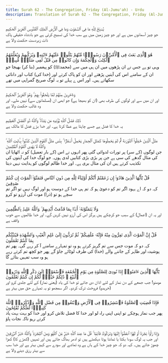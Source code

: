 ```yaml
---
title: Surah 62 - The Congregation, Friday (Al-Jumu'ah) - Urdu
description: Translation of Surah 62 - The Congregation, Friday (Al-Jumu'ah) in Urdu
---
```





<Aside type="quran" title="1">
يُسَبِّحُ لِلَّهِ مَا فِى ٱلسَّمَٰوَٰتِ وَمَا فِى ٱلْأَرْضِ ٱلْمَلِكِ ٱلْقُدُّوسِ ٱلْعَزِيزِ ٱلْحَكِيمِ
</Aside>

<Aside type="reference" title="1">
جو چیز آسمانوں میں ہے اور جو چیز زمین میں ہے سب خدا کی تسبیح کرتی ہے جو بادشاہ حقیقی پاک ذات زبردست حکمت والا ہے
</Aside>

---

<Aside type="quran" title="2">
هُوَ ٱلَّذِى بَعَثَ فِى ٱلْأُمِّيِّۦنَ رَسُولًۭا مِّنْهُمْ يَتْلُوا۟ عَلَيْهِمْ ءَايَٰتِهِۦ وَيُزَكِّيهِمْ وَيُعَلِّمُهُمُ ٱلْكِتَٰبَ وَٱلْحِكْمَةَ وَإِن كَانُوا۟ مِن قَبْلُ لَفِى ضَلَٰلٍۢ مُّبِينٍۢ
</Aside>

<Aside type="reference" title="2">
وہی تو ہے جس نے ان پڑھوں میں ان ہی میں سے (محمدﷺ) کو پیغمبر (بنا کر) بھیجا جو ان کے سامنے اس کی آیتیں پڑھتے اور ان کو پاک کرتے اور (خدا کی) کتاب اور دانائی سکھاتے ہیں۔ اور اس ے پہلے تو یہ لوگ صریح گمراہی میں تھے
</Aside>

---

<Aside type="quran" title="3">
وَءَاخَرِينَ مِنْهُمْ لَمَّا يَلْحَقُوا۟ بِهِمْ ۚ وَهُوَ ٱلْعَزِيزُ ٱلْحَكِيمُ
</Aside>

<Aside type="reference" title="3">
اور ان میں سے اور لوگوں کی طرف بھی (ان کو بھیجا ہے) جو ابھی ان (مسلمانوں سے) نہیں ملے۔ اور وہ غالب حکمت والا ہے
</Aside>

---

<Aside type="quran" title="4">
ذَٰلِكَ فَضْلُ ٱللَّهِ يُؤْتِيهِ مَن يَشَآءُ ۚ وَٱللَّهُ ذُو ٱلْفَضْلِ ٱلْعَظِيمِ
</Aside>

<Aside type="reference" title="4">
یہ خدا کا فضل ہے جسے چاہتا ہے عطا کرتا ہے۔ اور خدا بڑے فضل کا مالک ہے
</Aside>

---

<Aside type="quran" title="5">
مَثَلُ ٱلَّذِينَ حُمِّلُوا۟ ٱلتَّوْرَىٰةَ ثُمَّ لَمْ يَحْمِلُوهَا كَمَثَلِ ٱلْحِمَارِ يَحْمِلُ أَسْفَارًۢا ۚ بِئْسَ مَثَلُ ٱلْقَوْمِ ٱلَّذِينَ كَذَّبُوا۟ بِـَٔايَٰتِ ٱللَّهِ ۚ وَٱللَّهُ لَا يَهْدِى ٱلْقَوْمَ ٱلظَّٰلِمِينَ
</Aside>

<Aside type="reference" title="5">
جن لوگوں (کے سر) پر تورات لدوائی گئی پھر انہوں نے اس (کے بار تعمیل) کو نہ اٹھایا ان کی مثال گدھے کی سی ہے جن پر بڑی بڑی کتابیں لدی ہوں۔ جو لوگ خدا کی آیتوں کی تکذیب کرتے ہیں ان کی مثال بری ہے۔ اور خدا ظالم لوگوں کو ہدایت نہیں دیتا
</Aside>

---

<Aside type="quran" title="6">
قُلْ يَٰٓأَيُّهَا ٱلَّذِينَ هَادُوٓا۟ إِن زَعَمْتُمْ أَنَّكُمْ أَوْلِيَآءُ لِلَّهِ مِن دُونِ ٱلنَّاسِ فَتَمَنَّوُا۟ ٱلْمَوْتَ إِن كُنتُمْ صَٰدِقِينَ
</Aside>

<Aside type="reference" title="6">
کہہ دو کہ اے یہود اگر تم کو دعویٰ ہو کہ تم ہی خدا کے دوست ہو اور لوگ نہیں تو اگر تم سچے ہو تو (ذرا) موت کی آرزو تو کرو
</Aside>

---

<Aside type="quran" title="7">
وَلَا يَتَمَنَّوْنَهُۥٓ أَبَدًۢا بِمَا قَدَّمَتْ أَيْدِيهِمْ ۚ وَٱللَّهُ عَلِيمٌۢ بِٱلظَّٰلِمِينَ
</Aside>

<Aside type="reference" title="7">
اور یہ ان (اعمال) کے سبب جو کرچکے ہیں ہرگز اس کی آرزو نہیں کریں گے۔ اور خدا ظالموں سے خوب واقف ہے
</Aside>

---

<Aside type="quran" title="8">
قُلْ إِنَّ ٱلْمَوْتَ ٱلَّذِى تَفِرُّونَ مِنْهُ فَإِنَّهُۥ مُلَٰقِيكُمْ ۖ ثُمَّ تُرَدُّونَ إِلَىٰ عَٰلِمِ ٱلْغَيْبِ وَٱلشَّهَٰدَةِ فَيُنَبِّئُكُم بِمَا كُنتُمْ تَعْمَلُونَ
</Aside>

<Aside type="reference" title="8">
کہہ دو کہ موت جس سے تم گریز کرتے ہو وہ تو تمہارے سامنے آ کر رہے گی۔ پھر تم پوشیدہ اور ظاہر کے جاننے والے (خدا) کی طرف لوٹائے جاؤ گے پھر جو کچھ تم کرتے رہے ہو وہ سب تمہیں بتائے گا
</Aside>

---

<Aside type="quran" title="9">
يَٰٓأَيُّهَا ٱلَّذِينَ ءَامَنُوٓا۟ إِذَا نُودِىَ لِلصَّلَوٰةِ مِن يَوْمِ ٱلْجُمُعَةِ فَٱسْعَوْا۟ إِلَىٰ ذِكْرِ ٱللَّهِ وَذَرُوا۟ ٱلْبَيْعَ ۚ ذَٰلِكُمْ خَيْرٌۭ لَّكُمْ إِن كُنتُمْ تَعْلَمُونَ
</Aside>

<Aside type="reference" title="9">
مومنو! جب جمعے کے دن نماز کے لئے اذان دی جائے تو خدا کی یاد (یعنی نماز) کے لئے جلدی کرو اور (خریدو) فروخت ترک کردو۔ اگر سمجھو تو یہ تمہارے حق میں بہتر ہے
</Aside>

---

<Aside type="quran" title="10">
فَإِذَا قُضِيَتِ ٱلصَّلَوٰةُ فَٱنتَشِرُوا۟ فِى ٱلْأَرْضِ وَٱبْتَغُوا۟ مِن فَضْلِ ٱللَّهِ وَٱذْكُرُوا۟ ٱللَّهَ كَثِيرًۭا لَّعَلَّكُمْ تُفْلِحُونَ
</Aside>

<Aside type="reference" title="10">
پھر جب نماز ہوچکے تو اپنی اپنی راہ لو اور خدا کا فضل تلاش کرو اور خدا کو بہت بہت یاد کرتے رہو تاکہ نجات پاؤ
</Aside>

---

<Aside type="quran" title="11">
وَإِذَا رَأَوْا۟ تِجَٰرَةً أَوْ لَهْوًا ٱنفَضُّوٓا۟ إِلَيْهَا وَتَرَكُوكَ قَآئِمًۭا ۚ قُلْ مَا عِندَ ٱللَّهِ خَيْرٌۭ مِّنَ ٱللَّهْوِ وَمِنَ ٱلتِّجَٰرَةِ ۚ وَٱللَّهُ خَيْرُ ٱلرَّٰزِقِينَ
</Aside>

<Aside type="reference" title="11">
اور جب یہ لوگ سودا بکتا یا تماشا ہوتا دیکھتے ہیں تو ادھر بھاگ جاتے ہیں اور تمہیں (کھڑے کا) کھڑا چھوڑ جاتے ہیں۔ کہہ دو کہ جو چیز خدا کے ہاں ہے وہ تماشے اور سودے سے کہیں بہتر ہے اور خدا سب سے بہتر رزق دینے والا ہے
</Aside>

---

